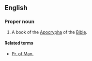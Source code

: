 ==English==
{{book of the Bible|Prayer of Manasseh}}

===Proper noun===
{{en-proper noun}}
# {{context|biblical}}  A book of the [[Apocrypha]] of the [[Bible]].

====Related terms====
*[[Pr. of Man.]]